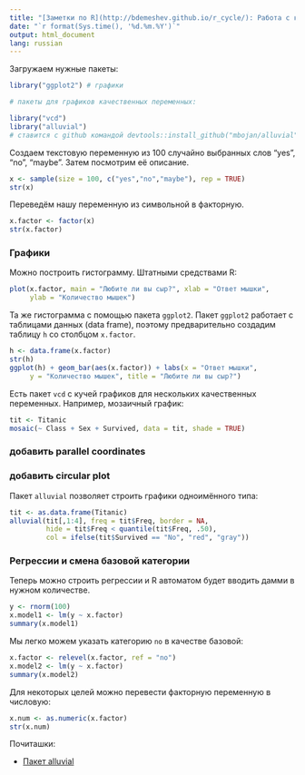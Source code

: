 ```yaml
---
title: "[Заметки по R](http://bdemeshev.github.io/r_cycle/): Работа с качественными данными"
date: "`r format(Sys.time(), '%d.%m.%Y')`"
output: html_document
lang: russian
---
```


Загружаем нужные пакеты:

```r
library("ggplot2") # графики

# пакеты для графиков качественных переменных:

library("vcd")
library("alluvial")
# ставится с github командой devtools::install_github("mbojan/alluvial")

```


Создаем текстовую переменную из 100 случайно выбранных слов "yes", "no", "maybe". Затем посмотрим её описание.
```r
x <- sample(size = 100, c("yes","no","maybe"), rep = TRUE)
str(x) 
```

Переведём нашу переменную из символьной в факторную.
```r
x.factor <- factor(x)
str(x.factor)
```


### Графики

Можно построить гистограмму. Штатными средствами R:
```r
plot(x.factor, main = "Любите ли вы сыр?", xlab = "Ответ мышки",
     ylab = "Количество мышек")
```

Та же гистограмма с помощью пакета `ggplot2`. Пакет `ggplot2` работает с таблицами данных (data frame), поэтому предварительно создадим таблицу `h` со столбцом `x.factor`.
```r
h <- data.frame(x.factor)
str(h)
ggplot(h) + geom_bar(aes(x.factor)) + labs(x = "Ответ мышки", 
     y = "Количество мышек", title = "Любите ли вы сыр?")

```

Есть пакет `vcd` с кучей графиков для нескольких качественных переменных. Например, мозаичный график:
```r
tit <- Titanic
mosaic(~ Class + Sex + Survived, data = tit, shade = TRUE)
```


### добавить parallel coordinates

### добавить circular plot

Пакет `alluvial` позволяет строить графики одноимённого типа:
```r
tit <- as.data.frame(Titanic)
alluvial(tit[,1:4], freq = tit$Freq, border = NA,
         hide = tit$Freq < quantile(tit$Freq, .50),
         col = ifelse(tit$Survived == "No", "red", "gray"))
```



### Регрессии и смена базовой категории

Теперь можно строить регрессии и R автоматом будет вводить дамми в нужном количестве. 
```r
y <- rnorm(100)
x.model1 <- lm(y ~ x.factor)
summary(x.model1)
```

Мы легко можем указать категорию `no` в качестве базовой:
```r
x.factor <- relevel(x.factor, ref = "no")
x.model2 <- lm(y ~ x.factor)
summary(x.model2)
```

Для некоторых целей можно перевести факторную переменную в числовую:
```r
x.num <- as.numeric(x.factor)
str(x.num)
```

Почиташки:

* [Пакет alluvial](http://bc.bojanorama.pl/2014/03/alluvial-diagrams/)

